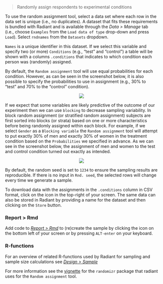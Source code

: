 > Randomly assign respondents to experimental conditions

To use the random assignment tool, select a data set where each row in the data set is unique (i.e., no duplicates). A dataset that fits these requirements is bundled with Radiant and is available through the _Data > Manage_ tab (i.e., choose `Examples` from the `Load data of type` drop-down and press `Load`). Select `rndnames` from the `Datasets` dropdown.

`Names` is a unique identifier in this dataset. If we select this variable and specify two (or more) `Conditions` (e.g., "test" and "control") a table will be shown with a columns `.conditions` that indicates to which condition each person was (randomly) assigned.

By default, the `Random assignment` tool will use equal probabilities for each condition. However, as can be seen in the screenshot below, it is also possible to specify the probabilities to use in assignment (e.g., 30% to "test" and 70% to the "control" condition). 

<p align="center"><img src="https://radiant-rstats.github.io/docs/design/figures_design//randomizer.png"></p>

If we expect that some variables are likely predictive of the outcome of our experiment then we can use `blocking` to decrease sampling variability. In block random assignment (or stratified random assignment) subjects are first sorted into blocks (or strata) based on one or more characteristics before being randomly assigned within each block. For example, if we select `Gender` as a `Blocking variable` the `Random assignment` tool will attempt to put exactly 30% of men and exactly 30% of women in the treatment condition based on the `Probabilities` we specified in advance. As we can see in the screenshot below, the assignment of men and women to the test and control condition turned out exactly as intended.

<p align="center"><img src="https://radiant-rstats.github.io/docs/design/figures_design//randomizer_block.png"></p>

By default, the random seed is set to `1234` to ensure the sampling results are reproducible. If there is no input in `Rnd. seed`, the selected rows will change every time we generate a sample.

To download data with the assignments in the `.conditions` column in CSV format, click on the <i title="download" class="fa fa-download"></i> icon in the top-right of your screen. The same data can also be stored in Radiant by providing a name for the dataset and then clicking on the `Store` button. 

### Report > Rmd

Add code to <a href="https://radiant-rstats.github.io/docs/data/report_rmd.html" target="_blank">_Report > Rmd_</a> to (re)create the sample by clicking the <i title="report results" class="fa fa-edit"></i> icon on the bottom left of your screen or by pressing `ALT-enter` on your keyboard. 

### R-functions

For an overview of related R-functions used by Radiant for sampling and sample size calculations see <a href = "https://radiant-rstats.github.io/radiant.design/reference/index.html#section-design-sample" target="_blank">_Design > Sample_</a>

For more information see the <a href="https://cran.r-project.org/web/packages/randomizr/vignettes/randomizr_vignette.html" target="_blank">vignette</a> for the `randomizr` package that radiant uses for the `Random assignment` tool.
